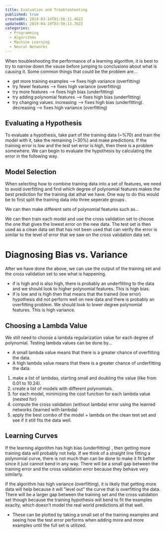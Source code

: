 ```yaml
---
title: Evaluation and Troubleshooting
published: true
createdAt: 2019-03-14T01:56:11.402Z
updatedAt: 2019-04-19T03:50:13.702Z
categories:
  - Programming
  - Algorithms
  - Machine Learning
  - Neural Networks
---
```



When troubleshooting the performance of a learning algorithm, it is best to try to narrow down the vause before jumping
to conclusions about what is causing it. Some common things that could be the problem are...

- get more training examples --> fixes high variance (overfitting)
- try fewer features --> fixes high variance (overfitting)
- try more features --> fixes high bias (underfitting)
- try adding polynomial features --> fixes high bias (underfitting)
- try changing <M i="\lambda" /> values. increasing --> fixes high bias (underfitting). decreasing --> fixes
  high variance (overfitting)

## Evaluating a Hypothesis

To evaluate a hypothesis, take part of the training data (~%70) and train the model with it, take the remaining (~30%)
and make predictions. If the training error is low and the test set error is high, then there is a problem somewhere. We
can begin to evaluate the hypothesis by calculating the error in the following way.

<M b="
  \begin{aligned}
    err(h\theta(x), y) &=
      \begin{cases}
        1 &\text{if } h_\theta(x) >= 0.5 \text{   and   } y=0 \text{   or if   } h_\theta(x) < 0.5 \text{   and   } y=1 \\
        0 &\text{otherwise}
      \end{cases} \\
    testErr &= \frac{1}{m_{test}} \sum_{i=1}^{m_{test}} err(h_\theta(x_{test}), y_{test})
  \end{aligned}
" />

## Model Selection

When selecting how to combine training data into a set of features, we need to avoid overfitting and find which degree
of polynomial features makes the best prediction for the training dat athat we have. One way to do this would be to
first split the training data into three seperate groups <M i="J_{\Theta train} \text{   } J_{\Theta cross
validation} J_{\Theta test}"/>.

We can then make different sets of polynomial features such as...

<M b="
  \begin{aligned}
    & 1. \quad \theta_0 + x_1\theta_1 + x_2\theta_2 + ... + x_n\theta_n \\
    & 2. \quad \theta_0 + x_1\theta_2 + x_1^2\theta_2 + ... + x_n^2\theta_{2n} \\
    & 3. \quad ...
  \end{aligned}
" />

We can then train each model and use the cross validation set to choose the one that gives the lowest error on the new
data. The test set is then used as a clean data set that has not been used that can verify the error is similar to the
level of error that we saw on the cross validation data set.

# Diagnosing Bias vs. Variance

After we have done the above, we can use the output of the training set and the cross validation set to see what is
happening.

- if <M i="J_{train}(\Theta)" /> is high and <M i="J_{cv}(\Theta)" /> is also high, there is
  probably an underfitting to the data and we should look to higher polynomial features. This is high bias.
- if <M i="J_{train}(\Theta)" /> is low and <M i="J_{cv}(\Theta)" /> is high then that means
  that the trained (low error) hypothesis did not perform well on new data and there is probably an overfitting problem.
  We should look to lower degree polynomial features. This is high variance.

## Choosing a Lambda Value

We still need to choose a lambda regularization value for each degree of polynomial. Testing lambda values can be done
by...

- A small lambda value means that there is a greater chance of overfitting the data.
- A high lambda value means that there is a greater chance of underfitting the data.

1. make a list of lambdas, starting small and doubling the value (like from 0.01 to 10.24).
2. create a list of models with different polynomials.
3. for each model, minimizing the cost function for each lambda value (nested for)
4. compute the cross validation (without lambda) error using the leanred networks (learned with lambda)
5. apply the best combo of the model + lambda on the clean test set and see if it still fits the data well.

## Learning Curves

If the learning algorithm has high bias (underfitting) , then getting more training data will probably not help. If we
think of a straight line fitting a polynomial curve, there is not much than can be done to make it fit better since it
just cannot bend in any way. There will be a small gap between the training error and the cross validation error because
they behave very similarly.

If the algorithm has high variance (overfitting), it is likely that getting more data will help because it will "level
out" the curve that is overfitting the data. There will be a larger gap between the training set and the cross
validation set though because the training hypothesis will bend to fit the examples exaclty, which doesn't model the
real world predictions all that well.

- These can be plotted by taking a small set of the training examples and seeing how the test error performs when adding
  more and more examples until the full set is utilized.
